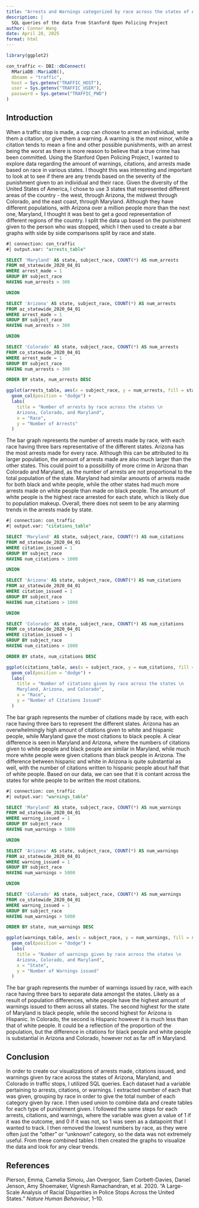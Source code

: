 ```yaml
---
title: "Arrests and Warnings categorized by race across the states of Arizona, Maryland, and Colorado"
description: |
  SQL queries of the data from Stanford Open Policing Project
author: Connor Wang
date: April 28, 2025
format: html
---
```


```r
library(ggplot2)
```

```r
con_traffic <- DBI::dbConnect(
  RMariaDB::MariaDB(),
  dbname = "traffic",
  host = Sys.getenv("TRAFFIC_HOST"),
  user = Sys.getenv("TRAFFIC_USER"),
  password = Sys.getenv("TRAFFIC_PWD")
)
```

## Introduction

When a traffic stop is made, a cop can choose to arrest an individual, write them a citation, or give them a warning. A warning is the most minor, while a citation tends to mean a fine and other possible punishments, with an arrest being the worst as there is more reason to believe that a true crime has been committed. Using the Stanford Open Policing Project, I wanted to explore data regarding the amount of warnings, citations, and arrests made based on race in various states. I thought this was interesting and important to look at to see if there are any trends based on the severity of the punishment given to an individual and their race. Given the diversity of the United States of America, I chose to use 3 states that represented different areas of the country - the west, through Arizona, the midwest through Colorado, and the east coast, through Maryland. Although they have different populations, with Arizona over a million people more than the next one, Maryland, I thought it was best to get a good representation of different regions of the country. I split the data up based on the punishment given to the person who was stopped, which I then used to create a bar graphs with side by side comparisons split by race and state.

```sql
#| connection: con_traffic
#| output.var: "arrests_table"

SELECT 'Maryland' AS state, subject_race, COUNT(*) AS num_arrests
FROM md_statewide_2020_04_01
WHERE arrest_made = 1
GROUP BY subject_race 
HAVING num_arrests > 300

UNION

SELECT 'Arizona' AS state, subject_race, COUNT(*) AS num_arrests
FROM az_statewide_2020_04_01
WHERE arrest_made = 1
GROUP BY subject_race 
HAVING num_arrests > 300

UNION

SELECT 'Colorado' AS state, subject_race, COUNT(*) AS num_arrests
FROM co_statewide_2020_04_01
WHERE arrest_made = 1
GROUP BY subject_race 
HAVING num_arrests > 300

ORDER BY state, num_arrests DESC
```

```r
ggplot(arrests_table, aes(x = subject_race, y = num_arrests, fill = state)) +
  geom_col(position = "dodge") +
  labs(
    title = "Number of arrests by race across the states \n
    Arizona, Colorado, and Maryland",
    x = "Race",
    y = "Number of Arrests"
  )
```

The bar graph represents the number of arrests made by race, with each race having three bars representative of the different states. Arizona has the most arrests made for every race. Although this can be attributed to its larger population, the amount of arrests made are also much larger than the other states. This could point to a possibility of more crime in Arizona than Colorado and Maryland, as the number of arrests are not proportional to the total population of the state. Maryland had similar amounts of arrests made for both black and white people, while the other states had much more arrests made on white people than made on black people. The amount of white people is the highest race arrested for each state, which is likely due to population makeup. Overall, there does not seem to be any alarming trends in the arrests made by state.

```sql
#| connection: con_traffic
#| output.var: "citations_table"

SELECT 'Maryland' AS state, subject_race, COUNT(*) AS num_citations
FROM md_statewide_2020_04_01
WHERE citation_issued = 1
GROUP BY subject_race 
HAVING num_citations > 1000

UNION

SELECT 'Arizona' AS state, subject_race, COUNT(*) AS num_citations
FROM az_statewide_2020_04_01
WHERE citation_issued = 1
GROUP BY subject_race 
HAVING num_citations > 1000

UNION

SELECT 'Colorado' AS state, subject_race, COUNT(*) AS num_citations
FROM co_statewide_2020_04_01
WHERE citation_issued = 1
GROUP BY subject_race 
HAVING num_citations > 1000

ORDER BY state, num_citations DESC
```

```r
ggplot(citations_table, aes(x = subject_race, y = num_citations, fill = state)) +
  geom_col(position = "dodge") +
  labs(
    title = "Number of citations given by race across the states \n 
    Maryland, Arizona, and Colorado",
    x = "Race",
    y = "Number of Citations Issued"
  )
```

The bar graph represents the number of citations made by race, with each race having three bars to represent the different states. Arizona has an overwhelmingly high amount of citations given to white and hispanic people, while Maryland gave the most citations to black people. A clear difference is seen in Maryland and Arizona, where the numbers of citations given to white people and black people are similar in Maryland, while much more white people were given citations than black people in Arizona. The difference between hispanic and white in Arizona is quite substantial as well, with the number of citations written to hispanic people about half that of white people. Based on our data, we can see that it is contant across the states for white people to be written the most citations.

```sql
#| connection: con_traffic
#| output.var: "warnings_table"

SELECT 'Maryland' AS state, subject_race, COUNT(*) AS num_warnings
FROM md_statewide_2020_04_01
WHERE warning_issued = 1
GROUP BY subject_race 
HAVING num_warnings > 5000 

UNION

SELECT 'Arizona' AS state, subject_race, COUNT(*) AS num_warnings
FROM az_statewide_2020_04_01
WHERE warning_issued = 1
GROUP BY subject_race 
HAVING num_warnings > 5000 

UNION 

SELECT 'Colorado' AS state, subject_race, COUNT(*) AS num_warnings
FROM co_statewide_2020_04_01
WHERE warning_issued = 1
GROUP BY subject_race 
HAVING num_warnings > 5000 

ORDER BY state, num_warnings DESC
```

```r
ggplot(warnings_table, aes(x = subject_race, y = num_warnings, fill = state)) +
  geom_col(position = "dodge") +
  labs(
    title = "Number of warnings given by race across the states \n
    Arizona, Colorado, and Maryland",
    x = "State",
    y = "Number of Warnings issued"
  )
```

The bar graph represents the number of warnings issued by race, with each race having three bars to separate data amongst the states. Likely as a result of population differences, white people have the highest amount of warnings issued to them across all states. The second highest for the state of Maryland is black people, while the second highest for Arizona is Hispanic. In Colorado, the second is Hispanic however it is much less than that of white people. It could be a reflection of the proportion of the population, but the difference in citations for black people and white people is substantial in Arizona and Colorado, however not as far off in Maryland.

## Conclusion

In order to create our visualizations of arrests made, citations issued, and warnings given by race across the states of Arizona, Maryland, and Colorado in traffic stops, I utilized SQL queries. Each dataset had a variable pertaining to arrests, citations, or warnings. I extracted number of each that was given, grouping by race in order to give the total number of each category given by race. I then used union to combine data and create tables for each type of punishment given. I followed the same steps for each arrests, citations, and warnings, where the variable was given a value of 1 if it was the outcome, and 0 if it was not, so 1 was seen as a datapoint that I wanted to track. I then removed the lowest numbers by race, as they were often just the "other" or "unknown" category, so the data was not extremely useful. From these combined tables I then created the graphs to visualize the data and look for any clear trends.

## References

Pierson, Emma, Camelia Simoiu, Jan Overgoor, Sam Corbett-Davies, Daniel Jenson, Amy Shoemaker, Vignesh Ramachandran, et al. 2020. “A Large-Scale Analysis of Racial Disparities in Police Stops Across the United States.” *Nature Human Behaviour*, 1–10.
